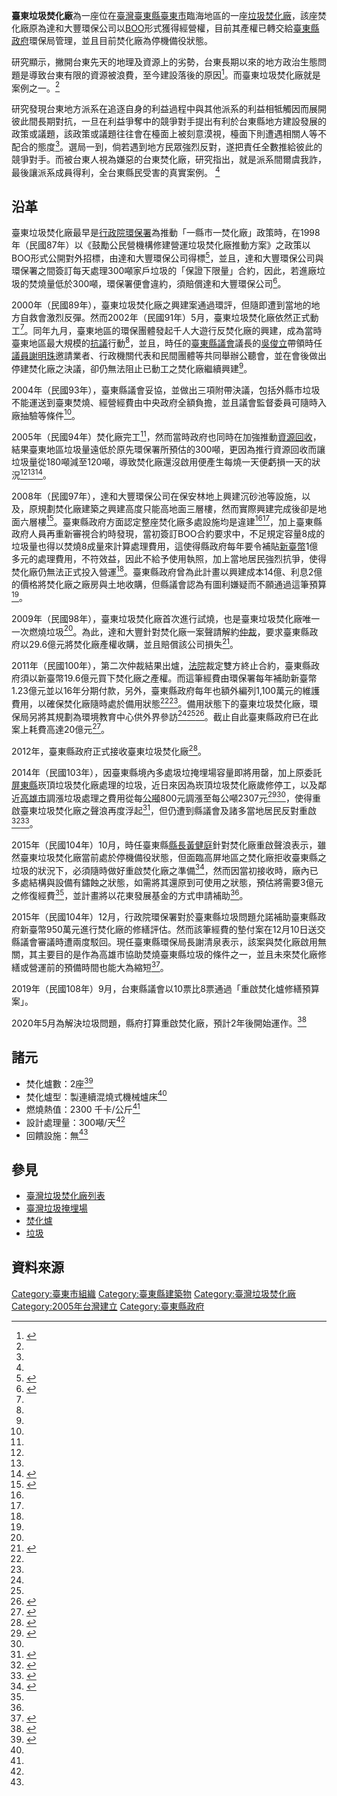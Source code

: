 {{Infobox 臺灣垃圾焚化廠
| name               = 臺東垃圾焚化廠
| image              = %E5%8F%B0%E6%9D%B1%E5%9E%83%E5%9C%BE%E7%84%9A%E5%8C%96%E5%BB%A0.png
| image_size         = 300px
| image_caption      = 
| image_alt          = 
| location_map       = Taiwan
| location_map_width = 
| location_map_text  = 
| lat_d              = 22
| lat_m              = 43
| lat_s              = 53.8
| lat_NS             = N
| long_d             = 121
| long_m             = 08
| long_s             = 07.6
| long_EW            = E
| coordinates_type   = type:landmark
| coordinates_display= inline,title
| coordinates_ref    = 
| official_name      = 臺東垃圾焚化廠
| country            = {{ROC}}（臺灣）
| location           = 臺東市成都南路709號
| status             = 備役中
| coordinates        = 
| construction_began = 1998年
| start_use          = 2005年（完工未運轉）
| owner              = [[臺東縣政府|臺東縣政府]]環保局
| decommissioned     =
| refuse_incineration_plant_number = 2座
| refuse_incineration_plant_type   = {{JPN}}日立造船株式會社製連續混燒式機械爐床
| design_capacity                  = 300噸/天
| unit_number                      = 157 千度/日
| dsign_lower_heating_value        = 2300 千卡/公斤
| website            =
| as_of              = 2015-12-10
}}

'''臺東垃圾焚化廠'''為一座位在[[臺灣|臺灣]][[臺東縣|臺東縣]][[臺東市|臺東市]]臨海地區的一座[[焚化爐|垃圾焚化廠]]，該座焚化廠原為達和大豐環保公司以[[BOO|BOO]]形式獲得經營權，目前其產權已轉交給[[臺東縣政府|臺東縣政府]]環保局管理，並且目前焚化廠為停機備役狀態。

研究顯示，撇開台東先天的地理及資源上的劣勢，台東長期以來的地方政治生態問題是導致台東有限的資源被浪費，至今建設落後的原因<ref name="台東地方派系">{{cite web |quote=The Local Factions would mobilization masses to do something even though to buy votes to wined election by the social network, association and organization, but those were not to presents in this study. This study found the local factions in Taitung were executing astatically because of poor resources. The local factions were not only to influence the public policies also influence the local infrastructures very far. The local factions executed even from the personnel managements then to use and administrate over hundred million dollars for the public resource. There also founded indirect reasons for Taitung develop backward that are local factions competed each other from the Zero-sum Game, poor local develop resources was divvied by factions and factions intervened the policy. | date=2007-12 | author=羅紹平、指導教授：孫本初 | publisher=[[國立台東大學|國立台東大學]] | title=台東縣地方派系競合對地方建設影響之研究 | url=http://paperupload.nttu.edu.tw/CA4BD71DBC8AB41/848745b06bd791bf.pdf | archive-url=https://web.archive.org/web/20180929133044/http://paperupload.nttu.edu.tw/CA4BD71DBC8AB41/848745b06bd791bf.pdf | archive-date=2018-09  }}</ref>。而臺東垃圾焚化廠就是案例之一。<ref name="台東地方派系"/>

研究發現台東地方派系在追逐自身的利益過程中與其他派系的利益相牴觸因而展開彼此間長期對抗，一旦在利益爭奪中的競爭對手提出有利於台東縣地方建設發展的政策或議題，該政策或議題往往會在檯面上被刻意漠視，檯面下則遭遇相關人等不配合的態度<ref name="台東地方派系"/>。選局一到，倘若遇到地方民眾強烈反對，遂把責任全數推給彼此的競爭對手。而被台東人視為嫌惡的台東焚化廠，研究指出，就是派系間爾虞我詐，最後讓派系成員得利，全台東縣民受害的真實案例。 <ref name="台東地方派系"/>

== 沿革 ==
臺東垃圾焚化廠最早是[[行政院|行政院]][[環保署|環保署]]為推動「一縣市一焚化廠」政策時，在1998年（民國87年）以《鼓勵公民營機構修建營運垃圾焚化廠推動方案》之政策以BOO形式公開對外招標，由達和大豐環保公司得標<ref name="環保署">{{cite web|language=zh-tw|url=http://www.new7.com.tw/NewsView.aspx?i=TXT20141022172629OP5|title=【社會事】台東焚化爐燒一次 代價十九．六億元|author=呂苡榕|publisher=新新聞文化|date=2014年10月22日|accessdate=2015-12-11|archive-url=https://web.archive.org/web/20160304140907/http://www.new7.com.tw/NewsView.aspx?i=TXT20141022172629OP5|archive-date=2016年3月4日|dead-url=yes}}</ref>，並且，達和大豐環保公司與環保署之間簽訂每天處理300噸家戶垃圾的「保證下限量」合約，因此，若進廠垃圾的焚燒量低於300噸，環保署便會違約，須賠償達和大豐環保公司<ref name="環境教育中心">{{cite web|language=zh-tw|url=http://vision.udn.com/vision/story/8451/1123607-%E5%8F%B0%E6%9D%B1%E7%84%9A%E5%8C%96%E5%BB%A0-%E5%AE%8C%E5%B7%A510%E5%B9%B4%E6%B2%92%E7%87%92%E9%81%8E1%E5%A4%A9%E5%9E%83%E5%9C%BE|title=台東焚化廠 完工10年沒燒過1天垃圾|author=潘俊偉、鄭朝陽|publisher=聯合線上公司|date=2015年8月9日|accessdate=2015-12-11|archive-date=2015-10-07|archive-url=https://web.archive.org/web/20151007174350/http://vision.udn.com/vision/story/8451/1123607-%E5%8F%B0%E6%9D%B1%E7%84%9A%E5%8C%96%E5%BB%A0-%E5%AE%8C%E5%B7%A510%E5%B9%B4%E6%B2%92%E7%87%92%E9%81%8E1%E5%A4%A9%E5%9E%83%E5%9C%BE|dead-url=no}}</ref>。

2000年（民國89年），臺東垃圾焚化廠之興建案通過環評，但隨即遭到當地的地方自救會激烈反彈。然而2002年（民國91年）5月，臺東垃圾焚化廠依然正式動工<ref name="環保署"/>。同年九月，臺東地區的環保團體發起千人大遊行反焚化廠的興建，成為當時臺東地區最大規模的[[抗議|抗議]]行動<ref name="環保署"/>，並且，時任的[[臺東縣議會|臺東縣議會]]議長的[[吳俊立|吳俊立]]帶領時任[[議員|議員]][[謝明珠|謝明珠]]邀請業者、行政機關代表和民間團體等共同舉辦公聽會，並在會後做出停建焚化廠之決議，卻仍無法阻止已動工之焚化廠繼續興建<ref name="環保署"/>。

2004年（民國93年），臺東縣議會妥協，並做出三項附帶決議，包括外縣市垃圾不能運送到臺東焚燒、經營經費由中央政府全額負擔，並且議會監督委員可隨時入廠抽驗等條件<ref name="環保署"/>。

2005年（民國94年）焚化廠完工<ref name="環保署"/>，然而當時政府也同時在加強推動[[資源回收|資源回收]]，結果臺東地區垃圾量遠低於原先環保署所預估的300噸，更因為推行資源回收而讓垃圾量從180噸減至120噸，導致焚化廠還沒啟用便產生每燒一天便虧損一天的狀況<ref name="環保署"/><ref name="環境教育中心"/><ref name="關鍵評論">{{cite web|language=zh-tw|url=http://www.thenewslens.com/post/206578/|title=台東焚化廠蓋十年沒用過一天 遭批「從設置就是錯誤」|author=Zou Chi|publisher=The News Lens|date=2015年8月19日|accessdate=2015-12-11|archive-date=2016-03-04|archive-url=https://web.archive.org/web/20160304093818/http://www.thenewslens.com/post/206578/|dead-url=no}}</ref>。

2008年（民國97年），達和大豐環保公司在保安林地上興建沉砂池等設施，以及，原規劃焚化廠建築之興建高度只能高地面三層樓，然而實際興建完成後卻是地面六層樓<ref name="保安林">{{cite web|language=zh-tw|url=https://tw.news.yahoo.com/%E5%8F%B0%E6%9D%B1%E7%84%9A%E5%8C%96%E7%88%90%E4%BB%B2%E8%A3%81%E5%92%8C%E8%A7%A3-%E9%A3%BD%E5%8F%97%E5%9C%B0%E6%96%B9%E8%B3%AA%E7%96%91-120804755.html|title=台東焚化爐仲裁和解 飽受地方質疑|author=陳君明|publisher=YAHOO奇摩新聞|date=2014年10月15日|accessdate=2015-12-11|archive-date=2016-03-05|archive-url=https://web.archive.org/web/20160305233050/https://tw.news.yahoo.com/%E5%8F%B0%E6%9D%B1%E7%84%9A%E5%8C%96%E7%88%90%E4%BB%B2%E8%A3%81%E5%92%8C%E8%A7%A3-%E9%A3%BD%E5%8F%97%E5%9C%B0%E6%96%B9%E8%B3%AA%E7%96%91-120804755.html|dead-url=no}}</ref>。臺東縣政府方面認定整座焚化廠多處設施均是違建<ref name="環境教育中心"/><ref name="關鍵評論"/>，加上臺東縣政府人員再重新審視合約時發現，當初簽訂BOO合約要求中，不足規定容量8成的垃圾量也得以焚燒8成量來計算處理費用，這使得縣政府每年要令補貼[[新臺幣|新臺幣]]1億多元的處理費用，不符效益，因此不給予使用執照，加上當地居民強烈抗爭，使得焚化廠仍無法正式投入營運<ref name="環保署"/>。臺東縣政府曾為此計畫以興建成本14億、利息2億的價格將焚化廠之廠房與土地收購，但縣議會認為有圖利嫌疑而不願通過這筆預算<ref name="環保署"/>。

2009年（民國98年），臺東垃圾焚化廠首次進行試燒，也是臺東垃圾焚化廠唯一一次燃燒垃圾<ref name="環保署"/>。為此，達和大豐針對焚化廠一案聲請解約[[仲裁|仲裁]]，要求臺東縣政府以29.6億元將焚化廠產權收購，並且賠償該公司損失<ref name="一次仲裁">{{cite web|language=zh-tw|url=http://talk.ltn.com.tw/article/paper/816242|title=焚化爐案 台東、雲林確實差很大|author=陳金虎|publisher=自由時報|date=2014年9月25日|accessdate=2015-12-11|archive-date=2018-12-03|archive-url=https://web.archive.org/web/20181203163005/http://talk.ltn.com.tw/article/paper/816242|dead-url=no}}</ref>。

2011年（民國100年），第二次仲裁結果出爐，[[法院|法院]]裁定雙方終止合約，臺東縣政府須以新臺幣19.6億元買下焚化廠之產權。而這筆經費由環保署每年補助新臺幣1.23億元並以16年分期付款，另外，臺東縣政府每年也額外編列1,100萬元的維護費用，以確保焚化廠隨時處於備用狀態<ref name="環保署"/><ref name="環境教育中心"/>。備用狀態下的臺東垃圾焚化廠，環保局另將其規劃為環境教育中心供外界參訪<ref name="環境教育中心"/><ref name="環境教育中心"/><ref name="臺東縣政府">{{cite web|language=zh-tw|url=http://www.taitung.gov.tw/News_Content.aspx?n=E4FA0485B2A5071E&s=BAFCB709A8FAA1DF|title=台東焚化爐仲裁結果 縣府26日提出回應說明|author=|publisher=臺東縣政府|date=2014年9月26日|accessdate=2015-12-11}}</ref>。截止自此臺東縣政府已在此案上耗費高達20億元<ref name="三立新聞網">{{cite web|language=zh-tw|url=http://www.setn.com/News.aspx?NewsID=90767|title=完工10年沒燒過垃圾？政策規劃失當　台東焚化爐成蚊子館|author=|publisher=三立新聞網|date=2015年8月19日|accessdate=2015-12-11|archive-date=2016-03-04|archive-url=https://web.archive.org/web/20160304200637/http://www.setn.com/News.aspx?NewsID=90767|dead-url=no}}</ref>。

2012年，臺東縣政府正式接收臺東垃圾焚化廠<ref name="接收">{{cite web|language=zh-tw|url=http://www.rti.org.tw/m/news/detail/?recordId=230909|title=焚化爐重啟 台東縣長：花3億元維修|author=|publisher=中央廣播電臺|date=2015年10月29日|accessdate=2015-12-11|archive-url=https://web.archive.org/web/20160304092400/http://www.rti.org.tw/m/news/detail/?recordId=230909|archive-date=2016年3月4日|dead-url=yes}}</ref>。

2014年（民國103年），因臺東縣境內多處圾垃掩埋場容量即將用罄，加上原委託[[屏東縣|屏東縣]]崁頂垃圾焚化廠處理的垃圾，近日來因為崁頂垃圾焚化廠歲修停工，以及鄰近[[高雄市|高雄市]]調漲垃圾處理之費用從每[[公噸|公噸]]800元調漲至每公噸2307元<ref name="我們的島">{{cite web|language=zh-tw|url=http://ourisland.pts.org.tw/content/%E7%84%9A%E5%8C%96%E7%88%90%E5%90%83%E4%B8%8D%E6%B6%88#sthash.8GNDxI7j.dpbs|title=焚化爐吃不消|author=錢志偉|publisher=我們的島|date=2015年3月16日|accessdate=2015-12-11|archive-date=2016-06-01|archive-url=https://web.archive.org/web/20160601050154/http://ourisland.pts.org.tw/content/%E7%84%9A%E5%8C%96%E7%88%90%E5%90%83%E4%B8%8D%E6%B6%88#sthash.8GNDxI7j.dpbs|dead-url=no}}</ref><ref name="關鍵評論"/>，使得重啟臺東垃圾焚化廠之聲浪再度浮起<ref name="中國時報">{{cite web|language=zh-tw|url=http://www.chinatimes.com/newspapers/20151013000155-260204|title=垃圾大戰 環署擬啟動雲林、台東焚化爐|author=郭建志|publisher=中國時報|date=2015年10月13日|accessdate=2015-12-11|archive-date=2016-03-06|archive-url=https://web.archive.org/web/20160306142417/http://www.chinatimes.com/newspapers/20151013000155-260204|dead-url=no}}</ref>，但仍遭到縣議會及諸多當地居民反對重啟<ref name="反對啟用">{{cite web|language=zh-tw|url=http://news.ltn.com.tw/news/local/paper/923654|title=〈南部〉台東市民憂污染 反對啟用焚化爐|author=黃明堂|publisher=自由時報|date=2015年10月14日|accessdate=2015-12-11|archive-date=2016-03-04|archive-url=https://web.archive.org/web/20160304210839/http://news.ltn.com.tw/news/local/paper/923654|dead-url=no}}</ref><ref name="yahoo">{{cite web|language=zh-tw|url=https://tw.news.yahoo.com/%E5%B1%8F%E6%9D%B1%E7%84%9A%E5%8C%96%E5%BB%A0%E5%81%9C%E5%B7%A5-%E5%8F%B0%E6%9D%B1%E7%88%86%E5%9E%83%E5%9C%BE%E5%8D%B1%E6%A9%9F-085212831.html|title=屏東焚化廠停工 台東爆垃圾危機|author=吳鳳雪|publisher=YAHOO奇摩新聞|date=2014年10月5日|accessdate=2015-12-11|archive-date=2016-03-05|archive-url=https://web.archive.org/web/20160305202323/https://tw.news.yahoo.com/%E5%B1%8F%E6%9D%B1%E7%84%9A%E5%8C%96%E5%BB%A0%E5%81%9C%E5%B7%A5-%E5%8F%B0%E6%9D%B1%E7%88%86%E5%9E%83%E5%9C%BE%E5%8D%B1%E6%A9%9F-085212831.html|dead-url=no}}</ref>。

2015年（民國104年）10月，時任臺東縣[[縣長|縣長]][[黃健庭|黃健庭]]針對焚化廠重啟聲浪表示，雖然臺東垃圾焚化廠當前處於停機備役狀態，但面臨高屏地區之焚化廠拒收臺東縣之垃圾的狀況下，必須隨時做好重啟焚化廠之準備<ref name="花東基金">{{cite web|language=zh-tw|url=http://www.chinatimes.com/realtimenews/20151029003361-260405|title=台東垃圾危機 焚化廠將準備重啟|author=黃力勉|publisher=中國時報|date=2015年10月29日|accessdate=2015-12-11|archive-date=2015-10-30|archive-url=https://web.archive.org/web/20151030125716/http://www.chinatimes.com/realtimenews/20151029003361-260405|dead-url=no}}</ref>，然而因當初接收時，廠內已多處結構與設備有鏽蝕之狀態，如需將其還原到可使用之狀態，預估將需要3億元之修復經費<ref name="接收"/>，並計畫將以花東發展基金的方式申請補助<ref name="花東基金"/>。

2015年（民國104年）12月，行政院環保署對於臺東縣垃圾問題允諾補助臺東縣政府新臺幣950萬元進行焚化廠的修繕評估。然而該筆經費的墊付案在12月10日送交縣議會審議時遭兩度駁回。現任臺東縣環保局長謝清泉表示，該案與焚化廠啟用無關，其主要目的是作為高雄市協助焚燒臺東縣垃圾的條件之一，並且未來焚化廠修繕或營運前的預備時間也能大為縮短<ref name="修繕評估">{{cite web|language=zh-tw|url=http://udn.com/news/story/7328/1370403-%E5%8F%B0%E6%9D%B1%E7%84%9A%E5%8C%96%E5%BB%A0%E8%A9%95%E4%BC%B0%E6%A1%88-%E7%B8%A3%E8%AD%B0%E6%9C%83%E9%80%80%E5%9B%9E|title=台東焚化廠評估案 縣議會退回|author=李蕙君|publisher=聯合報|date=2015年12月11日|accessdate=2015-12-11|archive-date=2019-06-29|archive-url=https://web.archive.org/web/20190629031352/https://udn.com/news/story/7328/1370403-%E5%8F%B0%E6%9D%B1%E7%84%9A%E5%8C%96%E5%BB%A0%E8%A9%95%E4%BC%B0%E6%A1%88-%E7%B8%A3%E8%AD%B0%E6%9C%83%E9%80%80%E5%9B%9E|dead-url=no}}</ref>。

2019年（民國108年）9月，台東縣議會以10票比8票通過「重啟焚化爐修繕預算案」。

2020年5月為解決垃圾問題，縣府打算重啟焚化廠，預計2年後開始運作。<ref>{{Cite web |url=https://udn.com/news/story/7323/4836816 |title=台東焚化廠預計2年後啟用 議員遠赴雙北焚化廠取經 |access-date=2021-01-10 |archive-date=2021-02-03 |archive-url=https://web.archive.org/web/20210203092037/https://udn.com/news/story/7323/4836816 |dead-url=no }}</ref>

== 諸元 ==
* 焚化爐數：2座<ref name="達和環保">{{cite web|language=zh-tw|url=http://www.tahoho.com.tw/contents/Service01-4.asp|title=台東縣垃圾焚化廠|author=|publisher=達和環保服務公司|date=|accessdate=2015-12-11|archive-url=https://web.archive.org/web/20160425133442/http://www.tahoho.com.tw/contents/Service01-4.asp|archive-date=2016-04-25|dead-url=yes}}</ref>
* 焚化爐型：{{ja-link|日立造船株式會社|日立造船}}製連續混燒式機械爐床<ref name="達和環保"/>
* 燃燒熱值：2300 千卡/公斤<ref name="達和環保"/>
* 設計處理量：300噸/天<ref name="達和環保"/>
* 回饋設施：無<ref name="達和環保"/>

== 參見 ==
* [[臺灣垃圾焚化廠列表|臺灣垃圾焚化廠列表]]
* [[臺灣垃圾掩埋場|臺灣垃圾掩埋場]]
* [[焚化爐|焚化爐]]
* [[垃圾|垃圾]]

== 資料來源 ==
{{reflist|2}}

{{臺灣垃圾焚化廠}}
[[Category:臺東市組織|Category:臺東市組織]]
[[Category:臺東縣建築物|Category:臺東縣建築物]]
[[Category:臺灣垃圾焚化廠|Category:臺灣垃圾焚化廠]]
[[Category:2005年台灣建立|Category:2005年台灣建立]]
[[Category:臺東縣政府|Category:臺東縣政府]]